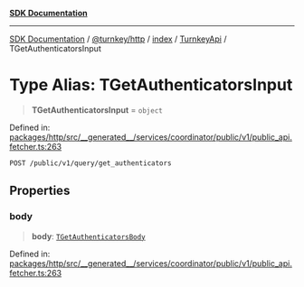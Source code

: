 [**SDK Documentation**](../../../../../../README.mdx)

***

[SDK Documentation](../../../../../../packages.mdx) / [@turnkey/http](../../../../README.mdx) / [index](../../../README.mdx) / [TurnkeyApi](../README.mdx) / TGetAuthenticatorsInput

# Type Alias: TGetAuthenticatorsInput

> **TGetAuthenticatorsInput** = `object`

Defined in: [packages/http/src/\_\_generated\_\_/services/coordinator/public/v1/public\_api.fetcher.ts:263](https://github.com/tkhq/sdk/blob/078f5423e923fbd1d7fd39440402d7f01d09c3d0/packages/http/src/__generated__/services/coordinator/public/v1/public_api.fetcher.ts#L263)

`POST /public/v1/query/get_authenticators`

## Properties

### body

> **body**: [`TGetAuthenticatorsBody`](TGetAuthenticatorsBody.mdx)

Defined in: [packages/http/src/\_\_generated\_\_/services/coordinator/public/v1/public\_api.fetcher.ts:263](https://github.com/tkhq/sdk/blob/078f5423e923fbd1d7fd39440402d7f01d09c3d0/packages/http/src/__generated__/services/coordinator/public/v1/public_api.fetcher.ts#L263)
